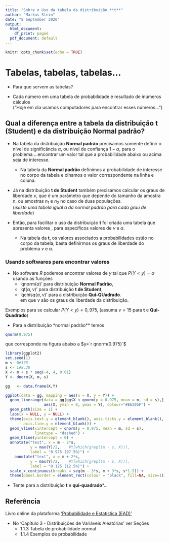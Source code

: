 ```yaml
---
title: "Sobre o Uso da tabela da distribuição **t**"
author: "Markus Stein"
date: "8 September 2020"
output:
  html_document:
    df_print: paged
  pdf_document: default
---
```


```r
knitr::opts_chunk$set(echo = TRUE)
```

# Tabelas, tabelas, tabelas...
* Para que servem as tabelas?  

* Cada número em uma tabela de probabilidade é resultado de inúmeros cálculos  
("Hoje em dia usamos computadores para encontrar esses números...")  

## Qual a diferença entre a tabela da distribuição **t  (Student)** e da distribuição **Normal padrão**?

* Na tabela da distribuição **Normal padrão** precisamos somente definir o nível de significância $\alpha$, ou nível de confiança $1-\alpha$, para o problema....encontrar um valor tal que a probabilidade abaixo ou acima seja de interesse.  
    + Na tabela da **Normal padrão** definimos a probabilidade de interesse no corpo da tabela e olhamos o valor correspondente na linha e coluna.  

* Já na distribuição **t de Student** também precisamos calcular os graus de liberdade $\nu$, que é um parâmetro que depende do tamanho da amostra $n$, ou amostras $n_1$ e $n_2$ no caso de duas populações.  
(*existe uma tabela igual a da normal padrão para cada grau de liberdade*)

* Então, para facilitar o uso da distribuição **t** foi criada uma tabela que apresenta valores , para específicos valores de $\nu$ e $\alpha$.
    + Na tabela da **t**, os valores associados a probabilidades estão no corpo da tabela, basta definirmos os graus de liberdade do problema $\nu$ e $\alpha$.  


### Usando softwares para encontrar valores
* No software *R* podemos encontrar valores de $y$ tal que $P(Y < y) = \alpha$ usando as funções   
    + 'qnorm($\alpha$)' para distribuição **Normal Padrão**,  
    + 'qt($\alpha, \nu$)' para distribuição **t de Student**,    
    + 'qchisq($\alpha, \nu$)' para a distribuição **Qui-QUadrado**.  
em que $\nu$ são os graus de liberdade da distribuição.  

\clearpage
Exemplos para se calcular $P(Y < y) = 0,975$, (assuma $\nu = 15$ para **t** e **Qui-Quadrado**)

* Para a distribuição *normal padrão** temos

```r
qnorm(0.975)
```

que corresponde na figura abaixo a $y=`r qnorm(0.975)`$  

```r
library(ggplot2)
set.seed(1)
m <- 0#178
s <- 1#8.38
X <- m + s * seq(-4, 4, 0.01)
Y <- dnorm(X, m, s)

gg   <- data.frame(X,Y)

ggplot(data = gg, mapping = aes(x = X, y = Y)) + 
  geom_linerange(data = gg[gg$X < qnorm(p = 0.975, mean = m, sd = s),], 
                 aes(X, ymin = 0, ymax = Y), colour="#E6205F") + 
  geom_path(size = 1) +
  labs(x = NULL, y = NULL) + 
  theme(axis.text.y = element_blank(), axis.ticks.y = element_blank(), 
        axis.line.y = element_blank()) + 
  geom_vline(xintercept = qnorm(p = 0.975, mean = m, sd = s), 
             linetype = "dashed") + 
  geom_hline(yintercept = 0) + 
  annotate("text", x = m - 2*s, 
           y = max(Y)/2,    #Y[which(grepl(m - s, X))], 
           label = "0.975 (97.5%)") + 
    annotate("text", x = m + 2*s, 
           y = max(Y)/2,    #Y[which(grepl(m - s, X))], 
           label = "0.125 (12.5%)") + 
  scale_x_continuous(breaks = seq(m - 3*s, m + 3*s, s*1.5)) +
  theme(panel.border = element_rect(colour = "black", fill=NA, size=1))
```


* Tente para a distribuição **t** e **qui-quadrado***...



## Referência

Livro online da plataforma ['Probabilidade e Estatística (EAD)'](https://www.ufrgs.br/probabilidade-estatistica/livro/index.html)  

* No 'Capítulo 3 - Distribuições de Variáveis Aleatórias' ver Seções   
    + 1.1.3 Tabela de probabilidade normal   
    + 1.1.4 Exemplos de probabilidade  
